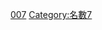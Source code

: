 {{整数
| nav_pre = Category:佛教名數
| list name = [[:分類:名数|:分類:名数]]
| list = {{Numbers digits|7|namespace=:Category:佛教名數}}{{Numbers digits|7|digit=10|namespace=:Category:佛教名數}}
| num=7
}}
[[Category:佛教並稱名詞|007]]
[[Category:名數7|Category:名數7]]